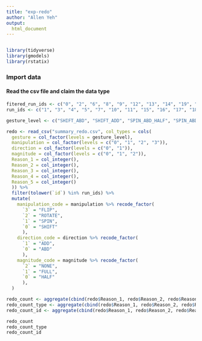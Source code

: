 ```yaml
---
title: "exp-redo"
author: "Allen Yeh"
output:
  html_document
---
```


```
```

```r
library(tidyverse)
library(gmodels)
library(rstatix)
```

### Import data

#### Read the csv file and claim the data type
```r
fitered_run_ids <- c("0", "2", "6", "8", "9", "12", "13", "14", "19", "20", "24", "25", "31")
run_ids <- c("1", "3", "4", "5", "7", "10", "11", "15", "16", "17", "18", "21", "22", "23", "26", "27", "29", "30")

gesture_level <- c("SHIFT_ABD", "SHIFT_ADD", "SPIN_ABD_HALF", "SPIN_ABD_FULL", "SPIN_ADD_HALF", "SPIN_ADD_FULL", "ROTATE_ABD_HALF", "ROTATE_ABD_FULL", "ROTATE_ADD_HALF", "ROTATE_ADD_FULL", "FLIP_ABD_HALF", "FLIP_ABD_FULL", "FLIP_ADD_HALF", "FLIP_ADD_FULL")

redo <- read_csv("summary_redo.csv", col_types = cols(
  gesture = col_factor(levels = gesture_level), 
  manipulation = col_factor(levels = c("0", "1", "2", "3")), 
  direction = col_factor(levels = c("0", "1")),
  magnitude = col_factor(levels = c("0", "1", "2")),
  Reason_1 = col_integer(),
  Reason_2 = col_integer(),
  Reason_3 = col_integer(),
  Reason_4 = col_integer(),
  Reason_5 = col_integer()
  )) %>% 
  filter(tolower(`id`) %in% run_ids) %>%
  mutate(
    manipulation_code = manipulation %>% recode_factor(
      `3` = "FLIP",  
      `2` = "ROTATE",
      `1` = "SPIN",
      `0` = "SHIFT"
      ),
    direction_code = direction %>% recode_factor(
      `1` = "ADD",
      `0` = "ABD"
      ),
    magnitude_code = magnitude %>% recode_factor(
      `2` = "NONE",
      `1` = "FULL",
      `0` = "HALF"
      ),
  )

redo_count <- aggregate(cbind(redo$Reason_1, redo$Reason_2, redo$Reason_3, redo$Reason_4, redo$Reason_5), by=list(gesture=redo$gesture), FUN=sum)
redo_count_type <- aggregate(cbind(redo$Reason_1, redo$Reason_2, redo$Reason_3, redo$Reason_4, redo$Reason_5), by=list(gesture=redo$manipulation_code), FUN=sum)
redo_count_id <- aggregate(cbind(redo$Reason_1, redo$Reason_2, redo$Reason_3, redo$Reason_4, redo$Reason_5), by=list(gesture=redo$id), FUN=sum)

redo_count
redo_count_type
redo_count_id
```



